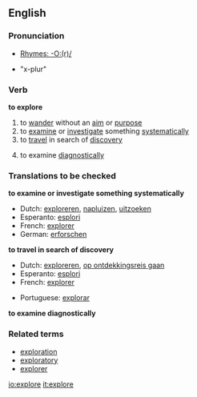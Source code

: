 ==English==
===Pronunciation===
*[[Rhymes:English:-O:(r)/|Rhymes: -O:(r)/]]

* "x-plur"

===Verb===
'''to explore'''

# to [[wander]] without an [[aim]] or [[purpose]]
# to [[examine]] or [[investigate]] something [[systematically]]
# to [[travel]] in search of [[discovery]]
#{{medicine}} to examine [[diagnostically]]

===Translations to be checked===
'''to examine or investigate something systematically'''
{{top}}
*Dutch: [[exploreren]], [[napluizen]], [[uitzoeken]]
*Esperanto: [[esplori]]
*French: [[explorer]]
*German: [[erforschen]]
{{mid}}
{{bottom}}

'''to travel in search of discovery'''
{{top}}
*Dutch: [[exploreren]], [[op ontdekkingsreis gaan]]
*Esperanto: [[esplori]]
*French: [[explorer]]
{{mid}}
*Portuguese: [[explorar]]
{{bottom}}

'''{{medicine}} to examine diagnostically'''
{{top}}
{{mid}}
{{bottom}}

===Related terms===
*[[exploration]]
*[[exploratory]]
*[[explorer]]

[[io:explore]]
[[it:explore]]